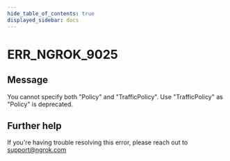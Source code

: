 ```yaml
---
hide_table_of_contents: true
displayed_sidebar: docs
---
```



# ERR_NGROK_9025

## Message

You cannot specify both "Policy" and "TrafficPolicy". Use "TrafficPolicy" as "Policy" is deprecated.

<ErrorDetails error="err_ngrok_9025" />

## Further help

If you're having trouble resolving this error, please reach out to [support@ngrok.com](mailto:support@ngrok.com?subject=Help%20with%20ERR_NGROK_9025)
